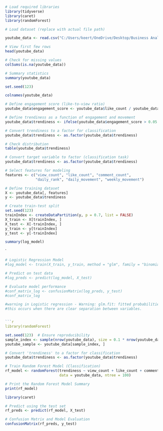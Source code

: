 ```{r}
# Load required libraries
library(tidyverse)
library(caret)
library(randomForest)

# Load dataset (replace with actual file path)
```


```{r}
youtube_data <- read.csv("C:/Users/keert/OneDrive/Desktop/Business Analytics - Tutorials/trending_yt_videos_113_countries_cleaned.csv")

# View first few rows
head(youtube_data)

# Check for missing values
colSums(is.na(youtube_data))

# Summary statistics
summary(youtube_data)
```

```{r}
set.seed(123)
```

```{r}
colnames(youtube_data)
```
```{r}
# Define engagement score (like-to-view ratio)
youtube_data$engagement_score <- youtube_data$like_count / youtube_data$view_count

# Define trendiness as a function of engagement and movement
youtube_data$trendiness <- ifelse(youtube_data$engagement_score > 0.05 & youtube_data$daily_movement > 0, 1, 0)

# Convert trendiness to a factor for classification
youtube_data$trendiness <- as.factor(youtube_data$trendiness)

# Check distribution
table(youtube_data$trendiness)
```






```{r}
# Convert target variable to factor (classification task)
youtube_data$trendiness <- as.factor(youtube_data$trendiness)

# Select features for modeling
features <- c("view_count", "like_count", "comment_count", 
              "daily_rank", "daily_movement", "weekly_movement")

# Define training dataset
X <- youtube_data[, features]
y <- youtube_data$trendiness
```


```{r}
# Create train-test split 
set.seed(123)
trainIndex <- createDataPartition(y, p = 0.7, list = FALSE)
X_train <- X[trainIndex, ]
X_test <- X[-trainIndex, ]
y_train <- y[trainIndex]
y_test <- y[-trainIndex]
```

```{r}
summary(log_model)
```
`

```{r}
# Logistic Regression Model
#log_model <- train(X_train, y_train, method = "glm", family = "binomial")

# Predict on test data
#log_preds <- predict(log_model, X_test)

# Evaluate model performance
#conf_matrix_log <- confusionMatrix(log_preds, y_test)
#conf_matrix_log

#warning in Logistic regression - Warning: glm.fit: fitted probabilities numerically 0 or 1 occurredWarning: 
#this occurs when there are clear separation between variables.


```{r}
library(randomForest)
```

```{r}
set.seed(123)  # Ensure reproducibility
sample_index <- sample(nrow(youtube_data), size = 0.1 * nrow(youtube_data))  # 10% sample
youtube_sample <- youtube_data[sample_index, ]

# Convert 'trendiness' to a factor for classification
youtube_data$trendiness <- as.factor(youtube_data$trendiness)

# Train Random Forest Model (Classification)
rf_model <- randomForest(trendiness ~ view_count + like_count + comment_count + daily_rank + daily_movement + weekly_movement,
                         data = youtube_data, ntree = 100)

```

```{r}
# Print the Random Forest Model Summary
print(rf_model)
```


```{r}
library(caret)
```

```{r}
# Predict using the test set
rf_preds <- predict(rf_model, X_test)

# Confusion Matrix and Model Evaluation
confusionMatrix(rf_preds, y_test)
```

